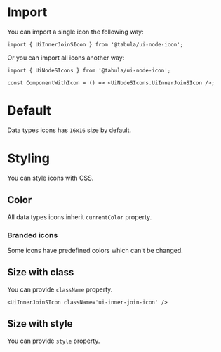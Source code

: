 

<Meta title="Small/Docs" />

# Import

You can import a single icon the following way:

```tsx
import { UiInnerJoinSIcon } from '@tabula/ui-node-icon';
```

Or you can import all icons another way:

```tsx
import { UiNodeSIcons } from '@tabula/ui-node-icon';

const ComponentWithIcon = () => <UiNodeSIcons.UiInnerJoinSIcon />;
```

# Default

Data types icons has `16x16` size by default.

<Canvas layout="centered">
  <UiInnerJoinSIcon />
</Canvas>

# Styling

You can style icons with CSS.

## Color

All data types icons inherit `currentColor` property.

<Canvas layout="centered">
  <div style={{ color: 'blue' }}>
    <UiInnerJoinSIcon />
  </div>
</Canvas>

### Branded icons

Some icons have predefined colors which can't be changed.

<Canvas layout="centered">
  <div style={{ color: 'blue' }}>
    <UiPostgresSourceSIcon />
  </div>
</Canvas>

## Size with class

You can provide `className` property.

<Canvas layout="centered">
  <div>
    <style>
      {`
        .ui-inner-join-icon {
          width: 32px;
          height: 32px;
        }
      `}
    </style>

    <UiInnerJoinSIcon className='ui-inner-join-icon' />
  </div>
</Canvas>

## Size with style

You can provide `style` property.

<Canvas layout="centered">
  <UiInnerJoinSIcon style={{ width: '32px', height: '32px' }} />
</Canvas>
